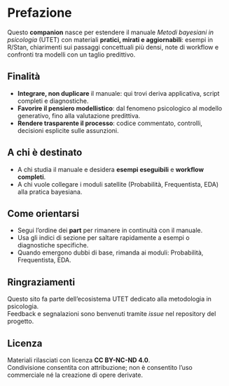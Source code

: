 # Prefazione

Questo **companion** nasce per estendere il manuale *Metodi bayesiani in psicologia* (UTET) con materiali **pratici, mirati e aggiornabili**: esempi in R/Stan, chiarimenti sui passaggi concettuali più densi, note di workflow e confronti tra modelli con un taglio predittivo.

## Finalità

- **Integrare, non duplicare** il manuale: qui trovi deriva applicativa, script completi e diagnostiche.  
- **Favorire il pensiero modellistico**: dal fenomeno psicologico al modello generativo, fino alla valutazione predittiva.  
- **Rendere trasparente il processo**: codice commentato, controlli, decisioni esplicite sulle assunzioni.

## A chi è destinato

- A chi studia il manuale e desidera **esempi eseguibili** e **workflow completi**.  
- A chi vuole collegare i moduli satellite (Probabilità, Frequentista, EDA) alla pratica bayesiana.

## Come orientarsi

- Segui l’ordine dei **part** per rimanere in continuità con il manuale.  
- Usa gli indici di sezione per saltare rapidamente a esempi o diagnostiche specifiche.  
- Quando emergono dubbi di base, rimanda ai moduli: Probabilità, Frequentista, EDA.

## Ringraziamenti

Questo sito fa parte dell’ecosistema UTET dedicato alla metodologia in psicologia.  
Feedback e segnalazioni sono benvenuti tramite *issue* nel repository del progetto.

## Licenza

Materiali rilasciati con licenza **CC BY-NC-ND 4.0**.  
Condivisione consentita con attribuzione; non è consentito l’uso commerciale né la creazione di opere derivate.

